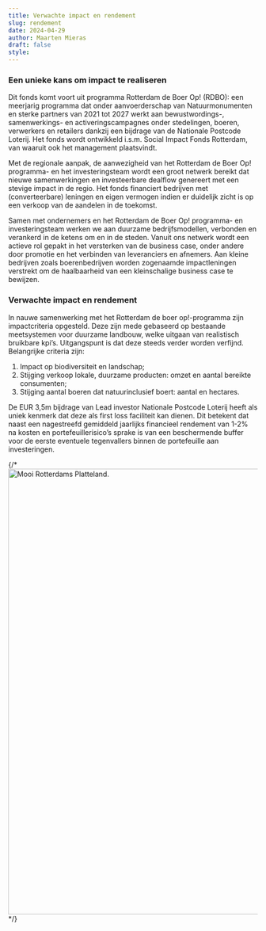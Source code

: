```yaml
---
title: Verwachte impact en rendement
slug: rendement
date: 2024-04-29
author: Maarten Mieras
draft: false
style:
---
```



### Een unieke kans om impact te realiseren

Dit fonds komt voort uit programma Rotterdam de Boer Op! (RDBO): een meerjarig programma dat onder aanvoerderschap van Natuurmonumenten en sterke partners van 2021 tot 2027 werkt aan bewustwordings-, samenwerkings- en activeringscampagnes onder stedelingen, boeren, verwerkers en retailers dankzij een bijdrage van de Nationale Postcode Loterij. Het fonds wordt ontwikkeld i.s.m. Social Impact Fonds Rotterdam, van waaruit ook het management plaatsvindt.

Met de regionale aanpak, de aanwezigheid van het Rotterdam de Boer Op! programma- en het investeringsteam wordt een groot netwerk bereikt dat nieuwe samenwerkingen en investeerbare dealflow genereert met een stevige impact in de regio. Het fonds financiert bedrijven met (converteerbare) leningen en eigen vermogen indien er duidelijk zicht is op een verkoop van de aandelen in de toekomst.

Samen met ondernemers en het Rotterdam de Boer Op! programma- en investeringsteam werken we aan duurzame bedrijfsmodellen, verbonden en verankerd in de ketens om en in de steden. Vanuit ons netwerk wordt een actieve rol gepakt in het versterken van de business case, onder andere door promotie en het verbinden van leveranciers en afnemers. Aan kleine bedrijven zoals boerenbedrijven worden zogenaamde impactleningen verstrekt om de haalbaarheid van een kleinschalige business case te bewijzen.

### Verwachte impact en rendement

In nauwe samenwerking met het Rotterdam de boer op!-programma zijn impactcriteria opgesteld. Deze zijn mede gebaseerd op bestaande meetsystemen voor duurzame landbouw, welke uitgaan van realistisch bruikbare kpi’s. Uitgangspunt is dat deze steeds verder worden verfijnd. Belangrijke criteria zijn:

1. Impact op biodiversiteit en landschap;
2. Stijging verkoop lokale, duurzame producten: omzet en aantal bereikte consumenten;
3. Stijging aantal boeren dat natuurinclusief boert: aantal en hectares.

De EUR 3,5m bijdrage van Lead investor Nationale Postcode Loterij heeft als uniek kenmerk dat deze als first loss faciliteit kan dienen. Dit betekent dat naast een nagestreefd gemiddeld jaarlijks financieel rendement van 1-2% na kosten en portefeuillerisico’s sprake is van een beschermende buffer voor de eerste eventuele tegenvallers binnen de portefeuille aan investeringen.

{/* <Image src="/assets/img/platteland.jpg" alt="Mooi Rotterdams Platteland." width="1600" height="900" class="breakout" /> */}
